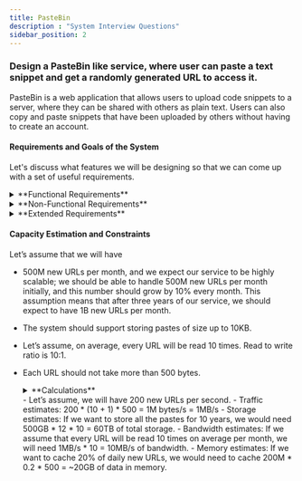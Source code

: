 ```yaml
---
title: PasteBin
description : "System Interview Questions"
sidebar_position: 2
---
```


### Design a PasteBin like service, where user can paste a text snippet and get a randomly generated URL to access it.
PasteBin is a web application that allows users to upload code snippets to a server, where they can be shared with others as plain text. Users can also copy and paste snippets that have been uploaded by others without having to create an account.


#### Requirements and Goals of the System
Let's discuss what features we will be designing so that we can come up with a set of useful requirements.

<details>
<summary>**Functional Requirements**</summary>
    - Users should be able to upload or “paste” their code snippets.
    - Users will get a URL to access their paste.
    - Links should not be guessable (not predictable).
    - Links should expire after a standard default timespan, but users should be able to specify expiration time.
    - Users should optionally be able to pick a custom alias for their paste.
    - Users should be able to delete their pastes.
    - Our service should also be accessible through REST APIs by other services.
</details>

<details>
<summary> **Non-Functional Requirements**</summary>
    - The system should be highly reliable, any data loss should be avoided.
    - The system should be highly available. This is required because if our service is down, users will not be able to access their pastes.
    - Paste retrieval should be fast; users should be able to access a paste in milliseconds.
    - Shortened links should not be guessable (not predictable).
    - The system should be highly scalable to support millions of new pastes per day.
</details>

<details>
<summary>**Extended Requirements**</summary>
    - Analytics, e.g., how many times a paste was accessed?
    - Our service should also be accessible through REST APIs by other services.
    - Our service should provide an option to create a user profile.
    - Users should be able to comment on each other’s pastes.
    - Users should be able to “like” each other’s pastes.
    - Users should be able to follow other users.
</details>

#### Capacity Estimation and Constraints
Let’s assume that we will have
- 500M new URLs per month, and we expect our service to be highly scalable; we should be able to handle 500M new URLs per month initially, and this number should grow by 10% every month. This assumption means that after three years of our service, we should expect to have 1B new URLs per month.
- The system should support storing pastes of size up to 10KB.
- Let’s assume, on average, every URL will be read 10 times. Read to write ratio is 10:1.
- Each URL should not take more than 500 bytes.
    <details>
    <summary>**Calculations**</summary>
        - 500M * (1.1)^36 = 1B
        Let's assume each url is 500 bytes, so total storage we need for 1B URLs is: 500 * 1B = 500B bytes = 500GB

        - Storage estimates: If we want to store all the pastes for 5 years, we would need 500GB * 12 * 10 = 60TB of total storage.
            500M URLs pm = 500M / (30 * 24 * 3600) = ~200 URLs/s
        - Traffic estimates: 200 * (10 + 1) * 500 = 1M bytes/s = 1MB/s
    </details>
    - Let’s assume, we will have 200 new URLs per second.
    - Traffic estimates: 200 * (10 + 1) * 500 = 1M bytes/s = 1MB/s
    - Storage estimates: If we want to store all the pastes for 10 years, we would need 500GB * 12 * 10 = 60TB of total storage.
    - Bandwidth estimates: If we assume that every URL will be read 10 times on average per month, we will need 1MB/s * 10 = 10MB/s of bandwidth.
    - Memory estimates: If we want to cache 20% of daily new URLs, we would need to cache 200M * 0.2 * 500 = ~20GB of data in memory.



